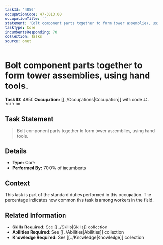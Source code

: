 ```yaml
---
taskId: '4850'
occupationCode: 47-3013.00
occupationTitle: ''
statement: 'Bolt component parts together to form tower assemblies, using hand tools.'
taskType: Core
incumbentsResponding: 70
collection: Tasks
source: onet
---
```

# Bolt component parts together to form tower assemblies, using hand tools.

**Task ID:** 4850
**Occupation:** [[../Occupations|Occupation]] with code `47-3013.00`

## Task Statement

> Bolt component parts together to form tower assemblies, using hand tools.

## Details

- **Type:** Core
- **Performed By:** 70.0% of incumbents

## Context

This task is part of the standard duties performed in this occupation. The percentage indicates how common this task is among workers in the field.

## Related Information

- **Skills Required:** See [[../Skills|Skills]] collection
- **Abilities Required:** See [[../Abilities|Abilities]] collection
- **Knowledge Required:** See [[../Knowledge|Knowledge]] collection
